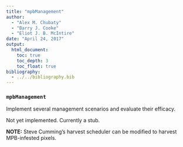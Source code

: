 ```yaml
---
title: "mpbManagement"
author:
  - "Alex M. Chubaty"
  - "Barry J. Cooke"
  - "Eliot J. B. McIntire"
date: "April 24, 2017"
output:
  html_document:
    toc: true
    toc_depth: 3
    toc_float: true
bibliography:
  - ../../bibliography.bib
---
```


### `mpbManagement`

Implement several management scenarios and evaluate their efficacy.

Not yet implemented. Currently a stub.

**NOTE:** Steve Cumming's harvest scheduler can be modified to harvest MPB-infested pixels.
